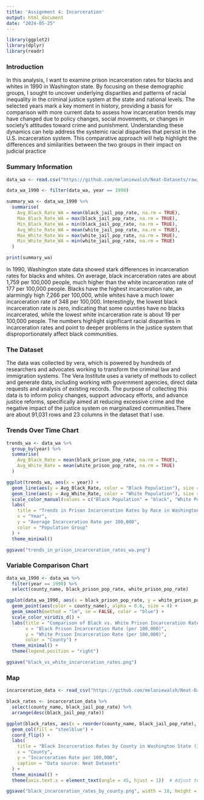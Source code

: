 ```yaml
---
title: 'Assignment 4: Incarceration'
output: html_document
date: "2024-05-25"
---
```

```r
library(ggplot2)
library(dplyr)
library(readr)
```

### Introduction
In this analysis, I want to examine prison incarceration rates for blacks and whites in 1990 in Washington state. By focusing on these demographic groups, I sought to uncover underlying disparities and patterns of racial inequality in the criminal justice system at the state and national levels. The selected years mark a key moment in history, providing a basis for comparison with more current data to assess how incarceration trends may have changed due to policy changes, social movements, or changes in society's attitudes toward crime and punishment. Understanding these dynamics can help address the systemic racial disparities that persist in the U.S. incarceration system. This comparative approach will help highlight the differences and similarities between the two groups in their impact on judicial practice

### Summary Information
```r
data_wa <- read.csv("https://github.com/melaniewalsh/Neat-Datasets/raw/main/us-prison-jail-rates-1990-WA.csv")

data_wa_1990 <- filter(data_wa, year == 1990)

summary_wa <- data_wa_1990 %>%
  summarise(
    Avg_Black_Rate_WA = mean(black_jail_pop_rate, na.rm = TRUE),
    Max_Black_Rate_WA = max(black_jail_pop_rate, na.rm = TRUE),
    Min_Black_Rate_WA = min(black_jail_pop_rate, na.rm = TRUE),
    Avg_White_Rate_WA = mean(white_jail_pop_rate, na.rm = TRUE),
    Max_White_Rate_Wa = max(white_jail_pop_rate, na.rm = TRUE),
    Min_White_Rate_WA = min(white_jail_pop_rate, na.rm = TRUE)
  )

print(summary_wa)

```
In 1990, Washington state data showed stark differences in incarceration rates for blacks and whites. On average, black incarceration rates are about 1,759 per 100,000 people, much higher than the white incarceration rate of 177 per 100,000 people. Blacks have the highest incarceration rate, an alarmingly high 7,266 per 100,000, while whites have a much lower incarceration rate of 348 per 100,000. Interestingly, the lowest black incarceration rate is zero, indicating that some counties have no blacks incarcerated, while the lowest white incarceration rate is about 19 per 100,000 people. The numbers highlight significant racial disparities in incarceration rates and point to deeper problems in the justice system that disproportionately affect black communities.


### The Dataset
The data was collected by vera, which is powered by hundreds of researchers and advocates working to transform the criminal law and immigration systems. The Vera Institute uses a variety of methods to collect and generate data, including working with government agencies, direct data requests and analysis of existing records. The purpose of collecting this data is to inform policy changes, support advocacy efforts, and advance justice reforms, specifically aimed at reducing excessive crime and the negative impact of the justice system on marginalized communities.There are about 91,031 rows and 23 columns in the dataset that I use. 

### Trends Over Time Chart


```r
trends_wa <- data_wa %>%
  group_by(year) %>%
  summarise(
    Avg_Black_Rate = mean(black_prison_pop_rate, na.rm = TRUE),
    Avg_White_Rate = mean(white_prison_pop_rate, na.rm = TRUE)
  )

ggplot(trends_wa, aes(x = year)) +
  geom_line(aes(y = Avg_Black_Rate, color = "Black Population"), size = 1.2) +
  geom_line(aes(y = Avg_White_Rate, color = "White Population"), size = 1.2) +
  scale_color_manual(values = c("Black Population" = "black", "White Population" = "blue")) +
  labs(
    title = "Trends in Prison Incarceration Rates by Race in Washington State",
    x = "Year",
    y = "Average Incarceration Rate per 100,000",
    color = "Population Group"
  ) +
  theme_minimal()

ggsave("trends_in_prison_incarceration_rates_wa.png")

```

### Variable Comparison Chart
```r
data_wa_1990 <- data_wa %>%
  filter(year == 1990) %>%
  select(county_name, black_prison_pop_rate, white_prison_pop_rate)

ggplot(data_wa_1990, aes(x = black_prison_pop_rate, y = white_prison_pop_rate)) +
  geom_point(aes(color = county_name), alpha = 0.6, size = 4) +
  geom_smooth(method = "lm", se = FALSE, color = "blue") + 
  scale_color_viridis_d() + 
  labs(title = "Comparison of Black vs. White Prison Incarceration Rates in Washington State (1990)",
       x = "Black Prison Incarceration Rate (per 100,000)",
       y = "White Prison Incarceration Rate (per 100,000)",
       color = "County") +
  theme_minimal() +
  theme(legend.position = "right")

ggsave("black_vs_white_incarceration_rates.png")

```


### Map
```r
incarceration_data <- read_csv("https://github.com/melaniewalsh/Neat-Datasets/raw/main/us-prison-jail-rates-1990-WA.csv")

black_rates <- incarceration_data %>%
  select(county_name, black_jail_pop_rate) %>%
  arrange(desc(black_jail_pop_rate))  

ggplot(black_rates, aes(x = reorder(county_name, black_jail_pop_rate), y = black_jail_pop_rate)) +
  geom_col(fill = "steelblue") +
  coord_flip() +  
  labs(
    title = "Black Incarceration Rates by County in Washington State (1990)",
    x = "County",
    y = "Incarceration Rate per 100,000",
    caption = "Data source: Neat Datasets"
  ) +
  theme_minimal() +
  theme(axis.text.x = element_text(angle = 45, hjust = 1))  # Adjust text angle for better legibility

ggsave("black_incarceration_rates_by_county.png", width = 10, height = 8)

```



